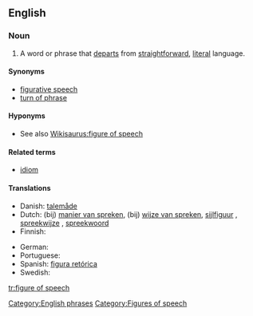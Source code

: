 ==English==
{{wikipedia}}

===Noun===
{{en-noun|sg=[[figure]] of [[speech]]|figures of speech}}

# A word or phrase that [[departs]] from [[straightforward]], [[literal]] language.

====Synonyms====
* [[figurative speech]]
* [[turn of phrase]]

====Hyponyms====
* See also [[Wikisaurus:figure of speech]]

====Related terms====
* [[idiom]]

====Translations====
{{trans-top|word or phrase}}
* Danish: [[talemåde]] {{c}}
* Dutch: (bij) [[manier van spreken]], (bij) [[wijze van spreken]], [[sijlfiguur]]  {{m}}, [[spreekwijze]] {{f}}, [[spreekwoord]] {{n}}
* Finnish: {{t+|fi|kielikuva}}
{{trans-mid}}
* German: {{t+|de|Redewendung|f}}
* Portuguese: {{t+|pt|figura de linguagem}}
* Spanish: [[figura retórica]] {{f}}
* Swedish: {{t+|sv|talesätt|n}}
{{trans-bottom}}

[[Category:English phrases]]
[[Category:Figures of speech]]

[[tr:figure of speech]]